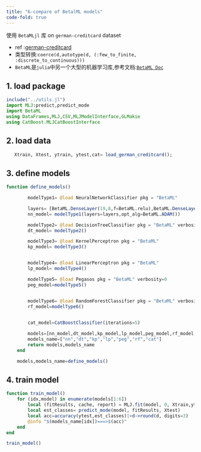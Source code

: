 ```yaml
---
title: "6-compare of BetalML models"
code-fold: true
---
```


:::{.callout-note title="简介"}
使用 `BetaMLjl` 库 on  `german-creditcard` dataset  

- ref :[german-creditcard](https://online.stat.psu.edu/stat857/node/215/)
- 类型转换:`coerce(d,autotype(d, (:few_to_finite, :discrete_to_continuous)))`
- `BetaML`是`julia`中另一个大型的机器学习库,参考文档:[`BetaML Doc`](https://sylvaticus.github.io/BetaML.jl/stable/)
:::

## 1. load package
```julia
include("../utils.jl")
import MLJ:predict,predict_mode
import BetaML
using DataFrames,MLJ,CSV,MLJModelInterface,GLMakie
using CatBoost.MLJCatBoostInterface
```

## 2. load data
```julia
   Xtrain, Xtest, ytrain, ytest,cat= load_german_creditcard();
```

## 3. define models

```julia
function define_models()

        modelType1= @load NeuralNetworkClassifier pkg = "BetaML"

        layers= [BetaML.DenseLayer(19,8,f=BetaML.relu),BetaML.DenseLayer(8,8,f=BetaML.relu),BetaML.DenseLayer(8,2,f=BetaML.relu),BetaML.VectorFunctionLayer(2,f=BetaML.softmax)];
        nn_model= modelType1(layers=layers,opt_alg=BetaML.ADAM())

        modelType2= @load DecisionTreeClassifier pkg = "BetaML" verbosity=0
        dt_model= modelType2()

        modelType3= @load KernelPerceptron pkg = "BetaML"
        kp_model= modelType3()


        modelType4= @load LinearPerceptron pkg = "BetaML"
        lp_model= modelType4()

        modelType5= @load Pegasos pkg = "BetaML" verbosity=0
        peg_model=modelType5()


        modelType6= @load RandomForestClassifier pkg = "BetaML" verbosity=0
        rf_model=modelType6()

        
        cat_model=CatBoostClassifier(iterations=5)

        models=[nn_model,dt_model,kp_model,lp_model,peg_model,rf_model,cat_model]
        models_name=["nn","dt","kp","lp","peg","rf","cat"]
        return models,models_name
    end

    models,models_name=define_models()
```

## 4. train model
```julia
function train_model()
    for (idx,model) in enumerate(models[1:6])
        local (fitResults, cache, report) = MLJ.fit(model, 0, Xtrain,ytrain);
        local est_classes= predict_mode(model, fitResults, Xtest)
        local acc=accuracy(ytest,est_classes)|>d->round(d, digits=3)
        @info "$(models_name[idx])===>$(acc)"
    end
end

train_model()
```

